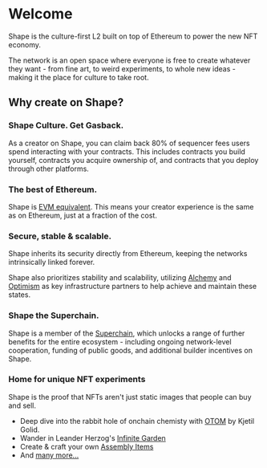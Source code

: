 
# Welcome

Shape is the culture-first L2 built on top of Ethereum to power the new NFT economy.

The network is an open space where everyone is free to create whatever they want - from fine art, to weird experiments, to whole new ideas - making it the place for culture to take root.

## Why create on Shape?

### Shape Culture. Get Gasback.

As a creator on Shape, you can claim back 80% of sequencer fees users spend interacting with your contracts. This includes contracts you build yourself, contracts you acquire ownership of, and contracts that you deploy through other platforms.

<GasbackCallout />

### The best of Ethereum.

Shape is [EVM equivalent](/building-on-shape/differences-ethereum-shape). This means your creator experience is the same as on Ethereum, just at a fraction of the cost.

### Secure, stable & scalable.

Shape inherits its security directly from Ethereum, keeping the networks intrinsically linked forever.

Shape also prioritizes stability and scalability, utilizing [Alchemy](/building-on-shape/alchemy-api) and [Optimism](https://www.optimism.io/) as key infrastructure partners to help achieve and maintain these states.

### Shape the Superchain.

Shape is a member of the [Superchain](https://docs.optimism.io/stack/explainer), which unlocks a range of further benefits for the entire ecosystem - including ongoing network-level cooperation, funding of public goods, and additional builder incentives on Shape.

### Home for unique NFT experiments

Shape is the proof that NFTs aren't just static images that people can buy and sell.

- Deep dive into the rabbit hole of onchain chemisty with [OTOM](https://docs.shape.network/building-on-shape/onchain-compatible/otom) by Kjetil Golid.
- Wander in Leander Herzog's [Infinite Garden](https://infinite-garden.xyz)
- Create & craft your own [Assembly Items](https://docs.shape.network/building-on-shape/onchain-compatible/assembly)
- And [many more...](https://shape.network/)
